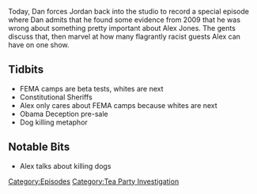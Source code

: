 {{Episode
    | title           = February 11, 2009
    | caption         = [https://knowledgefight.libsyn.com/knowledge-fight-feb-11-2009 Listen to this episode on Libsyn]
    | episodeNumber   = 174
    | length          = 01:22:35
    | airDate         = June 26, 2018
    | coverageDate    = February 11, 2009
    | episodeType     = [[:Category:Tea Party Investigation|Tea Party Investigation]]
    | appearance      = [[Jack McLamb]], [[Glen Spencer]], [[George Humphrey]], [[Richard Mack]]
    | previousEpisode = [[173: February 6-10, 2009]]
    | nextEpisode     = [[175: Giants And Bonus Potatoes]]
}}

{{Stub}}

Today, Dan forces Jordan back into the studio to record a special episode where Dan admits that he found some evidence from 2009 that he was wrong about something pretty important about Alex Jones. The gents discuss that, then marvel at how many flagrantly racist guests Alex can have on one show.

==Tidbits==

*FEMA camps are beta tests, whites are next
*Constitutional Sheriffs
*Alex only cares about FEMA camps because whites are next
*Obama Deception pre-sale
*Dog killing metaphor

==Notable Bits==

*Alex talks about killing dogs

[[Category:Episodes]]
[[Category:Tea Party Investigation]]
